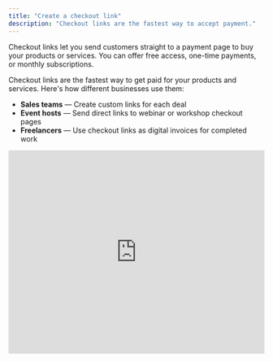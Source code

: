 ```yaml
---
title: "Create a checkout link"
description: "Checkout links are the fastest way to accept payment."
---
```


Checkout links let you send customers straight to a payment page to buy your products or services. You can offer free access, one-time payments, or monthly subscriptions.

Checkout links are the fastest way to get paid for your products and services. Here's how different businesses use them:

- **Sales teams** — Create custom links for each deal
- **Event hosts** — Send direct links to webinar or workshop checkout pages
- **Freelancers** — Use checkout links as digital invoices for completed work

<iframe
  className="w-full aspect-video rounded-xl"
  width="100%"
  height="400"
  src="https://www.youtube.com/embed/L4f9rPtlCuc?si=n1OLK7Y42fkVKgse&rel=0"
  title="YouTube video player"
  frameborder="0"
  allow="accelerometer; autoplay; clipboard-write; encrypted-media; gyroscope; picture-in-picture; web-share"
  referrerpolicy="strict-origin-when-cross-origin"
  allowfullscreen
/>

## Where can I find and create my checkout links?

- Go to your **Dashboard** \> **Checkout links** to see all your links
- Click **\+ Create checkout link** to create a new one

<Tip>
  Every pricing option you create on your whop can be found at Dashboard \> Checkout links.

And every checkout link you create on your dashboard can be found at whop \> Manage pricing.

</Tip>

## How to create a checkout link

You can create three types of checkout links:

- **Free links** - Give customers free access to your whop
- **One-time payment links** - Charge customers once
- **Recurring payment links** - Set up monthly or yearly subscriptions

<Tip>
  Each checkout link is connected to one of your whops. When you create the link
  from your whop's pricing page, it's automatically connected to that whop. When
  you create it from your Dashboard, you'll need to choose which whop it's for.
</Tip>

### Free checkout links

**To create a free checkout link:**

1. Choose **Free** under Pricing type
2. Click **Advanced Options** to add these features:
   - **Stock** — Limit how many people can use this link (or keep unlimited)
   - **Description** — Explain what users get when they join
   - **Show on store page** — Make this option visible on your public store page
   - **Add a waitlist** — Users enter card details but aren't charged until you approve them
   - **Ask questions before checkout** — Collect info from users before they join. You can make these optional by checking the **Optional** box.
   - **Auto-expire access** — Automatically remove access after a set time period
   - **Redirect after checkout** — Send users to a specific page after they complete checkout
   - **Add internal name** — A name only you can see on your dashboard

![Checkout link](/how-to-videos/checkoutlink720p30fps.gif)

### One-time payment links

**To create a one-time payment link:**

1. Choose **One-time** under **Pricing type**
2. Set your **Price**
3. Click **Advanced Options** to add these features:
   - **Stock** — Limit how many people can use this link (or keep unlimited)
   - **Description** — Explain what users get when they join
   - **Show on store page** — Make this option visible on your public store page
   - **Add a waitlist** — Users enter card details but aren't charged until you approve them
   - **Ask questions before checkout** — Collect info from users before they join. You can make these optional by checking the **Optional** box.
   - **Auto-expire access** — Automatically remove access after a set time period
   - **Redirect after checkout** — Send users to a specific page after they complete checkout
   - **Add internal name** — A name only you can see on your dashboard
4. Choose your **Payment methods** (what customers can pay with):
   - Credit/debit card
   - Bank transfer (ACH)
   - PayPal
   - Cryptocurrency
   - Buy now, pay later (Financing)

### Subscription (recurring) links

To create a subscription link:

1. Choose **Recurring** under Pricing type
2. Set your subscription details:
   - **Subscription price** — How much customers pay each billing cycle
   - **Subscription period** — How often they're charged (weekly, monthly, yearly)
   - **Initial fee** — Optional one-time setup fee when they first join
3. Click **Advanced Options** to add these features:
   - **Stock** — Limit how many people can use this link (or keep unlimited)
   - **Description** — Explain what users get when they join
   - **Show on store page** — Make this option visible on your public store page
   - **Add a waitlist** — Users enter card details but aren't charged until you approve them
   - **Ask questions before checkout** — Collect info from users before they join. You can make these optional by checking the **Optional** box.
   - **Auto-expire access** — Automatically remove access after a set time period
   - **Redirect after checkout** — Send users to a specific page after they complete checkout
   - **Add internal name** — A name only you can see on your dashboard
   - **Free trial** — Let customers try before they pay (choose how many days)
   - **Split payments** — Let customers pay in installments instead of all at once
   - **Cancellation discount** — Offer a discount when someone tries to cancel (helps retain customers)
4. Choose your **Payment methods**:
   - Credit/debit card
   - PayPal

## How to edit checkout links

If you need to update or change your pricing and settings, you can edit your checkout links from either your Dashboard or your whop's pricing page.

### Open your Whop dashboard

    - Go to **Dashboard** \> **Checkout links**
    - Find your link and click the 3 dots (︙) on the right
    - Click **Edit**
    - Make your changes and click **Update checkout link**

<Card
  title="Create tracking links"
  icon="link"
  href="/manage-your-whop/tracking-links"
>
  If you want to see how your links are performing, tracking links give you
  detailed analytics of clicks, conversion rates, and revenue generated.
</Card>

## Embed Whop Payments on your website

<Card
  title="Whop checkout embeds"
  icon="sparkles"
  href="/payments/checkout-embed"
>
  Add a complete checkout form right into your website.
</Card>

## Frequently asked questions

<AccordionGroup>
  <Accordion title="What exactly are checkout links?">
    Checkout links (also called pricing options) are custom URLs that let
    customers join your whop with free access, a one-time payment, or a
    recurring subscription.
  </Accordion>
  <Accordion title="How do I limit how many people can use a link?">
    In the Advanced Options of any pricing type, look for the "Stock" setting.
    It's set to unlimited by default, but you can change it to any number you
    want.
  </Accordion>
  <Accordion title="Can I change the currency for my prices?">
    Yes\! When setting the price for one-time or recurring links, you'll see a
    currency dropdown next to the price field.
  </Accordion>
  <Accordion title="How do I offer a free trial?">
    Free trials are only available for recurring (subscription) pricing. You'll
    find the free trial option in the Advanced Options section when creating a
    recurring link.
  </Accordion>
  <Accordion title="How do I create a private link that doesn't show on my store page?">
    When creating any checkout link, leave the "Show on store page" option
    unchecked. The link will still work when you share it directly, but it won't
    appear publicly on your store.
  </Accordion>
  <Accordion title="Why aren't my checkout links showing up on my store page?">
    Check that you enabled "Show on store page" in the Advanced Options when you
    created the link. If this option is off, the link will only work when shared
    directly.
  </Accordion>
</AccordionGroup>
